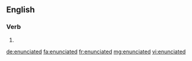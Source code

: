 ==English==

===Verb===
{{head|en|verb form}}

# {{en-past of|enunciate}}

[[de:enunciated]]
[[fa:enunciated]]
[[fr:enunciated]]
[[mg:enunciated]]
[[vi:enunciated]]